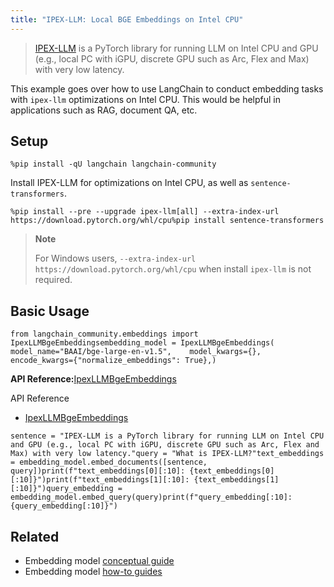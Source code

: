 ```yaml
---
title: "IPEX-LLM: Local BGE Embeddings on Intel CPU"
---
```


> [IPEX-LLM](https://github.com/intel-analytics/ipex-llm) is a PyTorch library for running LLM on Intel CPU and GPU (e.g., local PC with iGPU, discrete GPU such as Arc, Flex and Max) with very low latency.

This example goes over how to use LangChain to conduct embedding tasks with `ipex-llm` optimizations on Intel CPU. This would be helpful in applications such as RAG, document QA, etc.

## Setup

```
%pip install -qU langchain langchain-community
```

Install IPEX-LLM for optimizations on Intel CPU, as well as `sentence-transformers`.

```
%pip install --pre --upgrade ipex-llm[all] --extra-index-url https://download.pytorch.org/whl/cpu%pip install sentence-transformers
```

> **Note**
>
> For Windows users, `--extra-index-url https://download.pytorch.org/whl/cpu` when install `ipex-llm` is not required.

## Basic Usage

```
from langchain_community.embeddings import IpexLLMBgeEmbeddingsembedding_model = IpexLLMBgeEmbeddings(    model_name="BAAI/bge-large-en-v1.5",    model_kwargs={},    encode_kwargs={"normalize_embeddings": True},)
```

**API Reference:**[IpexLLMBgeEmbeddings](https://python.langchain.com/api_reference/community/embeddings/langchain_community.embeddings.ipex_llm.IpexLLMBgeEmbeddings.html)

API Reference

* [IpexLLMBgeEmbeddings](https://python.langchain.com/api_reference/community/embeddings/langchain_community.embeddings.ipex_llm.IpexLLMBgeEmbeddings.html)

```
sentence = "IPEX-LLM is a PyTorch library for running LLM on Intel CPU and GPU (e.g., local PC with iGPU, discrete GPU such as Arc, Flex and Max) with very low latency."query = "What is IPEX-LLM?"text_embeddings = embedding_model.embed_documents([sentence, query])print(f"text_embeddings[0][:10]: {text_embeddings[0][:10]}")print(f"text_embeddings[1][:10]: {text_embeddings[1][:10]}")query_embedding = embedding_model.embed_query(query)print(f"query_embedding[:10]: {query_embedding[:10]}")
```

## Related

* Embedding model [conceptual guide](/src/oss/concepts/embedding_models)
* Embedding model [how-to guides](/src/oss/how_to/#embedding-models)
